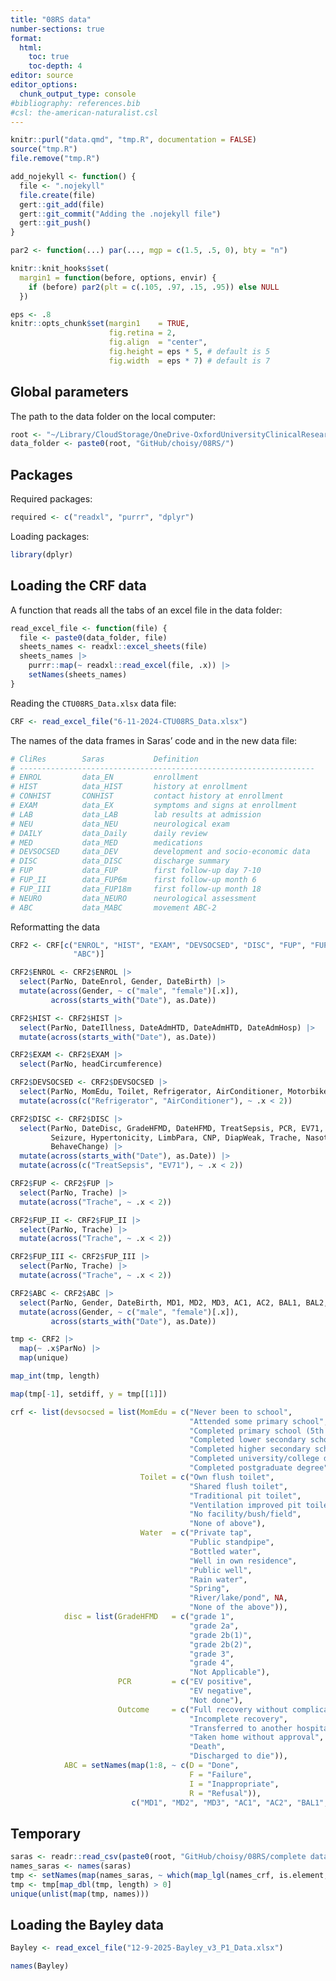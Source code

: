 ```yaml
---
title: "08RS data"
number-sections: true
format:
  html:
    toc: true
    toc-depth: 4
editor: source
editor_options: 
  chunk_output_type: console
#bibliography: references.bib
#csl: the-american-naturalist.csl
---
```


```r
knitr::purl("data.qmd", "tmp.R", documentation = FALSE)
source("tmp.R")
file.remove("tmp.R")

add_nojekyll <- function() {
  file <- ".nojekyll"
  file.create(file)
  gert::git_add(file)
  gert::git_commit("Adding the .nojekyll file")
  gert::git_push()
}
```

```r
par2 <- function(...) par(..., mgp = c(1.5, .5, 0), bty = "n")

knitr::knit_hooks$set(
  margin1 = function(before, options, envir) {
    if (before) par2(plt = c(.105, .97, .15, .95)) else NULL
  })

eps <- .8
knitr::opts_chunk$set(margin1    = TRUE,
                      fig.retina = 2,
                      fig.align  = "center",
                      fig.height = eps * 5, # default is 5
                      fig.width  = eps * 7) # default is 7
```


## Global parameters

The path to the data folder on the local computer:

```r
root <- "~/Library/CloudStorage/OneDrive-OxfordUniversityClinicalResearchUnit/"
data_folder <- paste0(root, "GitHub/choisy/08RS/")
``` 


## Packages

Required packages:

```r
required <- c("readxl", "purrr", "dplyr")
```

Loading packages:

```r
library(dplyr)
```


## Loading the CRF data

A function that reads all the tabs of an excel file in the data folder:

```r
read_excel_file <- function(file) {
  file <- paste0(data_folder, file)
  sheets_names <- readxl::excel_sheets(file)
  sheets_names |>
    purrr::map(~ readxl::read_excel(file, .x)) |> 
    setNames(sheets_names)
}
```

Reading the `CTU08RS_Data.xlsx` data file:

```r
CRF <- read_excel_file("6-11-2024-CTU08RS_Data.xlsx")
```

The names of the data frames in Saras' code and in the new data file:

```r
# CliRes        Saras           Definition
# ------------------------------------------------------------------
# ENROL         data_EN         enrollment
# HIST          data_HIST       history at enrollment
# CONHIST       CONHIST         contact history at enrollment
# EXAM          data_EX         symptoms and signs at enrollment
# LAB           data_LAB        lab results at admission
# NEU           data_NEU        neurological exam
# DAILY         data_Daily      daily review
# MED           data_MED        medications
# DEVSOCSED     data_DEV        development and socio-economic data
# DISC          data_DISC       discharge summary
# FUP           data_FUP        first follow-up day 7-10
# FUP_II        data_FUP6m      first follow-up month 6
# FUP_III       data_FUP18m     first follow-up month 18
# NEURO         data_NEURO      neurological assessment
# ABC           data_MABC       movement ABC-2
```

Reformatting the data

```r
CRF2 <- CRF[c("ENROL", "HIST", "EXAM", "DEVSOCSED", "DISC", "FUP", "FUP_II", "FUP_III",
              "ABC")]

CRF2$ENROL <- CRF2$ENROL |> 
  select(ParNo, DateEnrol, Gender, DateBirth) |> 
  mutate(across(Gender, ~ c("male", "female")[.x]),
         across(starts_with("Date"), as.Date))

CRF2$HIST <- CRF2$HIST |> 
  select(ParNo, DateIllness, DateAdmHTD, DateAdmHTD, DateAdmHosp) |> 
  mutate(across(starts_with("Date"), as.Date))

CRF2$EXAM <- CRF2$EXAM |> 
  select(ParNo, headCircumference)

CRF2$DEVSOCSED <- CRF2$DEVSOCSED |> 
  select(ParNo, MomEdu, Toilet, Refrigerator, AirConditioner, Motorbike, Water) |> 
  mutate(across(c("Refrigerator", "AirConditioner"), ~ .x < 2))

CRF2$DISC <- CRF2$DISC |> 
  select(ParNo, DateDisc, GradeHFMD, DateHFMD, TreatSepsis, PCR, EV71, Outcome,
         Seizure, Hypertonicity, LimbPara, CNP, DiapWeak, Trache, Nasotube,
         BehaveChange) |> 
  mutate(across(starts_with("Date"), as.Date)) |> 
  mutate(across(c("TreatSepsis", "EV71"), ~ .x < 2))

CRF2$FUP <- CRF2$FUP |> 
  select(ParNo, Trache) |> 
  mutate(across("Trache", ~ .x < 2))

CRF2$FUP_II <- CRF2$FUP_II |> 
  select(ParNo, Trache) |> 
  mutate(across("Trache", ~ .x < 2))

CRF2$FUP_III <- CRF2$FUP_III |> 
  select(ParNo, Trache) |> 
  mutate(across("Trache", ~ .x < 2))

CRF2$ABC <- CRF2$ABC |> 
  select(ParNo, Gender, DateBirth, MD1, MD2, MD3, AC1, AC2, BAL1, BAL2, BAL3) |> 
  mutate(across(Gender, ~ c("male", "female")[.x]),
         across(starts_with("Date"), as.Date))
```

```r
tmp <- CRF2 |>
  map(~ .x$ParNo) |> 
  map(unique)

map_int(tmp, length)

map(tmp[-1], setdiff, y = tmp[[1]])
```


```r
crf <- list(devsocsed = list(MomEdu = c("Never been to school",
                                        "Attended some primary school",
                                        "Completed primary school (5th gr)",
                                        "Completed lower secondary school (9th gr)",
                                        "Completed higher secondary school (12th gr)",
                                        "Completed university/college degree",
                                        "Completed postgraduate degree"),
                             Toilet = c("Own flush toilet",
                                        "Shared flush toilet",
                                        "Traditional pit toilet",
                                        "Ventilation improved pit toilet",
                                        "No facility/bush/field",
                                        "None of above"),
                             Water  = c("Private tap",
                                        "Public standpipe",
                                        "Bottled water",
                                        "Well in own residence",
                                        "Public well",
                                        "Rain water",
                                        "Spring",
                                        "River/lake/pond", NA,
                                        "None of the above")),
            disc = list(GradeHFMD   = c("grade 1",
                                        "grade 2a",
                                        "grade 2b(1)",
                                        "grade 2b(2)",
                                        "grade 3",
                                        "grade 4",
                                        "Not Applicable"),
                        PCR         = c("EV positive",
                                        "EV negative",
                                        "Not done"),
                        Outcome     = c("Full recovery without complication",
                                        "Incomplete recovery",
                                        "Transferred to another hospital",
                                        "Taken home without approval",
                                        "Death",
                                        "Discharged to die")),
            ABC = setNames(map(1:8, ~ c(D = "Done",
                                        F = "Failure",
                                        I = "Inappropriate",
                                        R = "Refusal")),
                           c("MD1", "MD2", "MD3", "AC1", "AC2", "BAL1", "BAL2", "BAL3")))
```


## Temporary

```r
saras <- readr::read_csv(paste0(root, "GitHub/choisy/08RS/complete data including all withdrawals_updated26_3_21.csv"))
names_saras <- names(saras)
tmp <- setNames(map(names_saras, ~ which(map_lgl(names_crf, is.element, el = .x))), names_saras)
tmp <- tmp[map_dbl(tmp, length) > 0]
unique(unlist(map(tmp, names)))
```


## Loading the Bayley data

```r
Bayley <- read_excel_file("12-9-2025-Bayley_v3_P1_Data.xlsx")
```

```r
names(Bayley)
```


